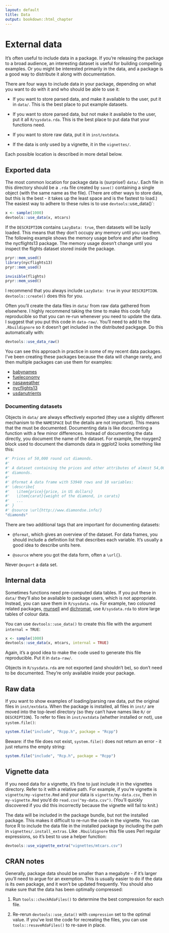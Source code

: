 ```yaml
---
layout: default
title: Data
output: bookdown::html_chapter
---
```


# External data {#data}

It's often useful to include data in a package. If you're releasing the package to a broad audience, an interesting dataset is useful for building compelling examples. Or you might be interested primarily in the data, and a package is a good way to distribute it along with documentation.

There are four ways to include data in your package, depending on what you want to do with it and who should be able to use it:

* If you want to store parsed data, and make it available to the user, put it
  in `data/`. This is the best place to put example datasets.
  
* If you want to store parsed data, but not make it available to the user,
  put it all `R/sysdata.rda`. This is the best place to put data that your
  functions need.

* If you want to store raw data, put it in `inst/extdata`.

* If the data is only used by a vignette, it in the `vignettes/`.

Each possible location is described in more detail below.

## Exported data {#data-data}

The most common location for package data is (surprise!) `data/`. Each file in this directory should be a `.rda` file created by `save()` containing a single object (with the same name as the file). (There are other ways to store data, but this is the best - it takes up the least space and is the fastest to load.) The easiest way to adhere to these rules is to use `devtools`::use_data()`:

```r
x <- sample(1000)
devtools::use_data(x, mtcars)
```

If the `DESCRIPTION` contains `LazyData: true`, then datasets will be lazily loaded. This means that they don't occupy any memory until you use them. The following example shows the memory usage before and after loading the nycflights13 package. The memory usage doesn't change until you inspect the flights dataset stored inside the package. 

```r
pryr::mem_used()
library(nycflights13)
pryr::mem_used()

invisible(flights)
pryr::mem_used()
```

I recommend that you always include `LazyData: true` in your `DESCRIPTION`. `devtools::create()` does this for you.

Often you'll create the data files in `data/` from raw data gathered from elsewhere. I highly recommend taking the time to make this code fully reproducible so that you can re-run whenever you need to update the data. I suggest that you put this code in `data-raw/`. You'll need to add to the `.Rbuildignore` so it doesn't get included in the distributed packgage. Do this automatically with:

```r
devtools::use_data_raw()
```

You can see this approach in practice in some of my recent data packages. I've been creating these packages because the data will change rarely, and then multiple packages can use them for examples:

* [babynames](https://github.com/hadley/babynames)
* [fueleconomy](https://github.com/hadley/fueleconomy)
* [nasaweather](https://github.com/hadley/nasaweather) 
* [nycflights13](https://github.com/hadley/nycflights13)
* [usdanutrients](https://github.com/hadley/usdanutrients)

### Documenting datasets {#documenting-data}

Objects in `data/` are always effectively exported (they use a slightly different mechanism to the `NAMESPACE` but the details are not important). This means that the must be documented. Documenting data is like documenting a function with a few minor differences. Instead of documenting the data directly, you document the name of the dataset. For example, the roxygen2 block used to document the diamonds data in ggplot2 looks something like this:

```r
#' Prices of 50,000 round cut diamonds.
#'
#' A dataset containing the prices and other attributes of almost 54,000
#' diamonds.
#'
#' @format A data frame with 53940 rows and 10 variables:
#' \describe{
#'   \item{price}{price, in US dollars}
#'   \item{carat}{weight of the diamond, in carats}
#'   ...
#' }
#' @source \url{http://www.diamondse.info/}
"diamonds"
```

There are two additional tags that are important for documenting datasets:

* `@format`, which gives an overview of the dataset. For data frames, you 
  should include a definition list that describes each variable. It's usually
  a good idea to describe units here.
  
* `@source` where you got the data form, often a `\url{}`.

Never `@export` a data set.

## Internal data {#data-sysdata}

Sometimes functions need pre-computed data tables. If you put these in `data/` they'll also be available to package users, which is not appropriate. Instead, you can save them in `R/sysdata.rda`. For example, two coloured related packages, [munsell](https://github.com/cwickham/munsell) and [dichromat](http://cran.r-project.org/web/packages/dichromat/index.html), use `R/sysdata.rda` to store large tables of colour data.

You can use `devtools::use_data()` to create this file with the argument `internal = TRUE`:

```r
x <- sample(1000)
devtools::use_data(x, mtcars, internal = TRUE)
```

Again, it's a good idea to make the code used to generate this file reproducible. Put it in `data-raw/`.

Objects in `R/sysdata.rda` are not exported (and shouldn't be), so don't need to be documented. They're only available inside your package.

## Raw data {#data-extdata}

If you want to show examples of loading/parsing raw data, put the original files in `inst/extdata`. When the package is installed, all files in `inst/` are moved into the top-level directory (so they can't have names like `R/` or `DESCRIPTION`). To refer to files in `inst/extdata` (whether installed or not), use `system.file()`:

```r
system.file("include", "Rcpp.h", package = "Rcpp")
```

Beware: if the file does not exist, `system.file()` does not return an error - it just returns the empty string:

```r
system.file("include", "Rcp.h", package = "Rcpp")
```

## Vignette data {#data-vignettes}

If you need data for a vignette, it's fine to just include it in the vignettes directory. Refer to it with a relative path. For example, if you're vignette is `vignette/my-vignette.Rmd` and your data is `vignette/my-data.csv`, then in `my-vignette.Rmd` you'd do `read.csv("my-data.csv")`. (You'll quickly discovered if you did this incorrectly because the vignette will fail to knit.)

The data will be included in the package bundle, but not the installed package. This makes it difficult to re-run the code in the vignette. You can force R to include the data file in the installed package by including the path in `vignettes/.install_extras`. Like `.Rbuildignore` this file uses Perl regular expressions, so it's best to use a helper function:

```r
devtools::use_vignette_extra("vignettes/mtcars.csv")
```

## CRAN notes {#data-cran}

Generally, package data should be smaller than a megabyte - if it's larger you'll need to argue for an exemption. This is usually easier to do if the data is its own package, and it won't be updated frequently. You should also make sure that the data has been optimally compressed:  

1. Run `tools::checkRdaFiles()` to determine the best compression for each file.

2. Re-rerun `devtools::use_data()` with `compression` set to the optimal value.
   If you've lost the code for recreating the files, you can use 
   `tools::resaveRdaFiles()` to re-save in place.
   
  
